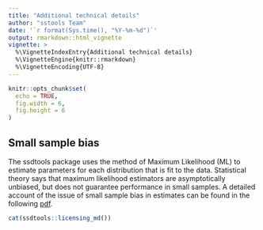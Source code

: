 ```yaml
---
title: "Additional technical details"
author: "sstools Team"
date: '`r format(Sys.time(), "%Y-%m-%d")`'
output: rmarkdown::html_vignette
vignette: >
  %\VignetteIndexEntry{Additional technical details}
  %\VignetteEngine{knitr::rmarkdown}
  %\VignetteEncoding{UTF-8}
---
```


```r
knitr::opts_chunk$set(
  echo = TRUE,
  fig.width = 6,
  fig.height = 6
)
```



## Small sample bias

The ssdtools package uses the method of Maximum Likelihood (ML) to estimate parameters for each distribution
that is fit to the data. Statistical theory says that maximum likelihood estimators are asymptotically
unbiased, but does not guarantee performance in small samples. A detailed account of the issue of small sample bias in estimates can be found in the following [pdf](https://github.com/bcgov/ssdtools/blob/master/vignettes/small-sample-bias.pdf).


```r
cat(ssdtools::licensing_md())
```
